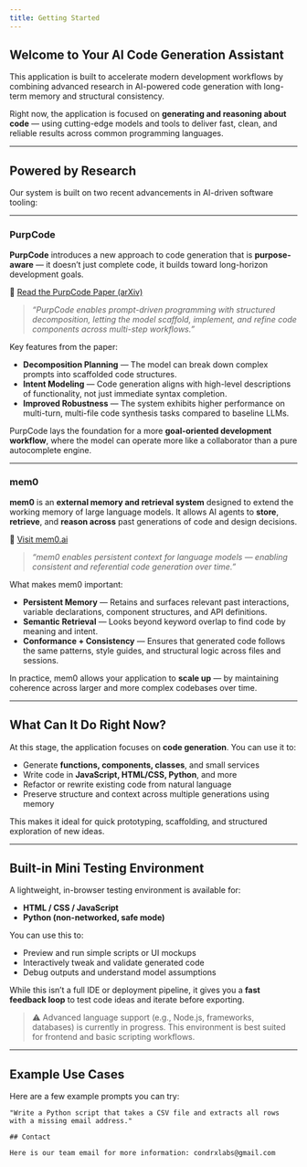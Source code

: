 ```yaml
---
title: Getting Started
---
```



## Welcome to Your AI Code Generation Assistant

This application is built to accelerate modern development workflows by combining advanced research in AI-powered code generation with long-term memory and structural consistency.

Right now, the application is focused on **generating and reasoning about code** — using cutting-edge models and tools to deliver fast, clean, and reliable results across common programming languages.

---

## Powered by Research

Our system is built on two recent advancements in AI-driven software tooling:

---

### <AiOutlineCode /> PurpCode

**PurpCode** introduces a new approach to code generation that is **purpose-aware** — it doesn’t just complete code, it builds toward long-horizon development goals.

🔗 [Read the PurpCode Paper (arXiv)](https://arxiv.org/pdf/2507.19060) <FaExternalLinkAlt size="0.8em" />

> _“PurpCode enables prompt-driven programming with structured decomposition, letting the model scaffold, implement, and refine code components across multi-step workflows.”_

Key features from the paper:

- **Decomposition Planning** — The model can break down complex prompts into scaffolded code structures.
- **Intent Modeling** — Code generation aligns with high-level descriptions of functionality, not just immediate syntax completion.
- **Improved Robustness** — The system exhibits higher performance on multi-turn, multi-file code synthesis tasks compared to baseline LLMs.

PurpCode lays the foundation for a more **goal-oriented development workflow**, where the model can operate more like a collaborator than a pure autocomplete engine.

---

### <MdMemory /> mem0

**mem0** is an **external memory and retrieval system** designed to extend the working memory of large language models. It allows AI agents to **store**, **retrieve**, and **reason across** past generations of code and design decisions.

🔗 [Visit mem0.ai](https://mem0.ai) <FaExternalLinkAlt size="0.8em" />

> _“mem0 enables persistent context for language models — enabling consistent and referential code generation over time.”_

What makes mem0 important:

- **Persistent Memory** — Retains and surfaces relevant past interactions, variable declarations, component structures, and API definitions.
- **Semantic Retrieval** — Looks beyond keyword overlap to find code by meaning and intent.
- **Conformance + Consistency** — Ensures that generated code follows the same patterns, style guides, and structural logic across files and sessions.

In practice, mem0 allows your application to **scale up** — by maintaining coherence across larger and more complex codebases over time.

---

## What Can It Do Right Now?

At this stage, the application focuses on **code generation**. You can use it to:

- Generate **functions, components, classes**, and small services
- Write code in **JavaScript, HTML/CSS, Python**, and more
- Refactor or rewrite existing code from natural language
- Preserve structure and context across multiple generations using memory

This makes it ideal for quick prototyping, scaffolding, and structured exploration of new ideas.

---

## Built-in Mini Testing Environment

A lightweight, in-browser testing environment is available for:

- **HTML / CSS / JavaScript**  
- **Python (non-networked, safe mode)**

You can use this to:

- Preview and run simple scripts or UI mockups
- Interactively tweak and validate generated code
- Debug outputs and understand model assumptions

While this isn’t a full IDE or deployment pipeline, it gives you a **fast feedback loop** to test code ideas and iterate before exporting.

> ⚠️ Advanced language support (e.g., Node.js, frameworks, databases) is currently in progress. This environment is best suited for frontend and basic scripting workflows.

---

## Example Use Cases

Here are a few example prompts you can try:

```text
"Write a Python script that takes a CSV file and extracts all rows with a missing email address."

## Contact

Here is our team email for more information: condrxlabs@gmail.com